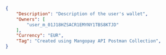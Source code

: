 ```json REST  
{
    "Description": "Description of the user's wallet",
    "Owners": [
        "user_m_01J18HZSACR1EMYNY1TBS8KTJD"
    ],
    "Currency": "EUR",
    "Tag": "Created using Mangopay API Postman Collection",
}  
```